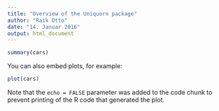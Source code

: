 ```yaml
---
title: "Overview of the Uniquorn package"
author: "Raik Otto"
date: "14. Januar 2016"
output: html_document
---
```



```r
summary(cars)
```

You can also embed plots, for example:

```r
plot(cars)
```

Note that the `echo = FALSE` parameter was added to the code chunk to prevent printing of the R code that generated the plot.
